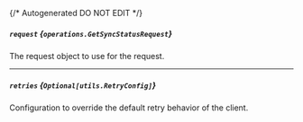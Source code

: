 {/* Autogenerated DO NOT EDIT  */}

##### `request` *{`operations.GetSyncStatusRequest`}*
The request object to use for the request.
<Collapsible openLabel={Labels.showProperties} closeLabel={Labels.hideProperties}>
    <GetSyncStatusRequest/>
</Collapsible>

---
##### `retries` *{`Optional[utils.RetryConfig]`}*
Configuration to override the default retry behavior of the client.
<Collapsible openLabel={Labels.showProperties} closeLabel={Labels.hideProperties}>
    <Retryconfig/>
</Collapsible>


